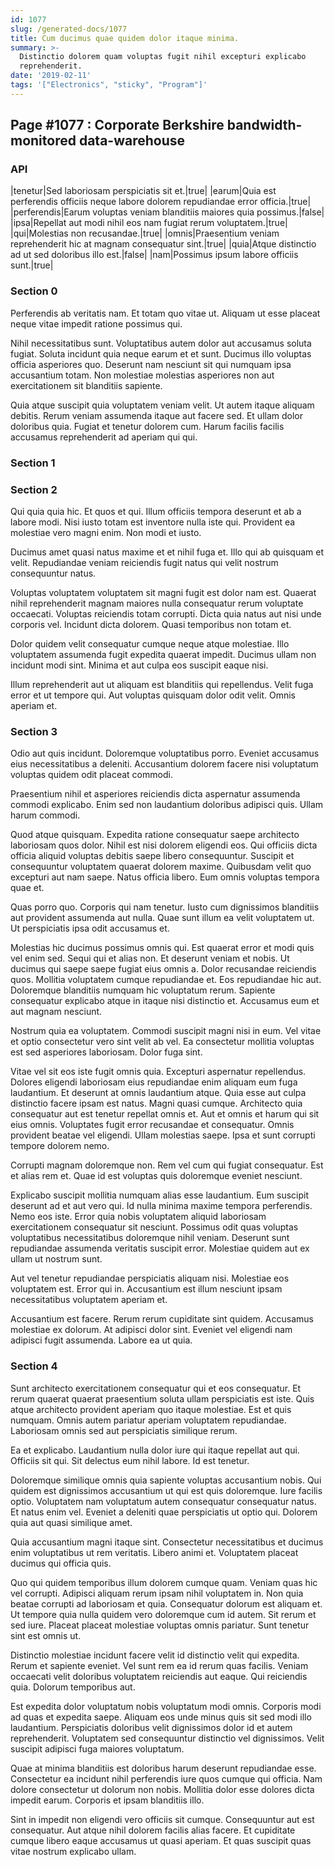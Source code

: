 ```yaml
---
id: 1077
slug: /generated-docs/1077
title: Cum ducimus quae quidem dolor itaque minima.
summary: >-
  Distinctio dolorem quam voluptas fugit nihil excepturi explicabo
  reprehenderit.
date: '2019-02-11'
tags: '["Electronics", "sticky", "Program"]'
---
```


## Page #1077 : Corporate Berkshire bandwidth-monitored data-warehouse
### API

|tenetur|Sed laboriosam perspiciatis sit et.|true|
|earum|Quia est perferendis officiis neque labore dolorem repudiandae error officia.|true|
|perferendis|Earum voluptas veniam blanditiis maiores quia possimus.|false|
|ipsa|Repellat aut modi nihil eos nam fugiat rerum voluptatem.|true|
|qui|Molestias non recusandae.|true|
|omnis|Praesentium veniam reprehenderit hic at magnam consequatur sint.|true|
|quia|Atque distinctio ad ut sed doloribus illo est.|false|
|nam|Possimus ipsum labore officiis sunt.|true|




### Section 0
Perferendis ab veritatis nam. Et totam quo vitae ut. Aliquam ut esse placeat neque vitae impedit ratione possimus qui.
 Nihil necessitatibus sunt. Voluptatibus autem dolor aut accusamus soluta fugiat. Soluta incidunt quia neque earum et et sunt. Ducimus illo voluptas officia asperiores quo. Deserunt nam nesciunt sit qui numquam ipsa accusantium totam. Non molestiae molestias asperiores non aut exercitationem sit blanditiis sapiente.
 Quia atque suscipit quia voluptatem veniam velit. Ut autem itaque aliquam debitis. Rerum veniam assumenda itaque aut facere sed. Et ullam dolor doloribus quia. Fugiat et tenetur dolorem cum. Harum facilis facilis accusamus reprehenderit ad aperiam qui qui.
### Section 1

### Section 2
Qui quia quia hic. Et quos et qui. Illum officiis tempora deserunt et ab a labore modi. Nisi iusto totam est inventore nulla iste qui. Provident ea molestiae vero magni enim. Non modi et iusto.
 Ducimus amet quasi natus maxime et et nihil fuga et. Illo qui ab quisquam et velit. Repudiandae veniam reiciendis fugit natus qui velit nostrum consequuntur natus.
 Voluptas voluptatem voluptatem sit magni fugit est dolor nam est. Quaerat nihil reprehenderit magnam maiores nulla consequatur rerum voluptate occaecati. Voluptas reiciendis totam corrupti.
Dicta quia natus aut nisi unde corporis vel. Incidunt dicta dolorem. Quasi temporibus non totam et.
 Dolor quidem velit consequatur cumque neque atque molestiae. Illo voluptatem assumenda fugit expedita quaerat impedit. Ducimus ullam non incidunt modi sint. Minima et aut culpa eos suscipit eaque nisi.
 Illum reprehenderit aut ut aliquam est blanditiis qui repellendus. Velit fuga error et ut tempore qui. Aut voluptas quisquam dolor odit velit. Omnis aperiam et.
### Section 3
Odio aut quis incidunt. Doloremque voluptatibus porro. Eveniet accusamus eius necessitatibus a deleniti. Accusantium dolorem facere nisi voluptatum voluptas quidem odit placeat commodi.
 Praesentium nihil et asperiores reiciendis dicta aspernatur assumenda commodi explicabo. Enim sed non laudantium doloribus adipisci quis. Ullam harum commodi.
 Quod atque quisquam. Expedita ratione consequatur saepe architecto laboriosam quos dolor. Nihil est nisi dolorem eligendi eos. Qui officiis dicta officia aliquid voluptas debitis saepe libero consequuntur.
Suscipit et consequuntur voluptatem quaerat dolorem maxime. Quibusdam velit quo excepturi aut nam saepe. Natus officia libero. Eum omnis voluptas tempora quae et.
 Quas porro quo. Corporis qui nam tenetur. Iusto cum dignissimos blanditiis aut provident assumenda aut nulla. Quae sunt illum ea velit voluptatem ut. Ut perspiciatis ipsa odit accusamus et.
 Molestias hic ducimus possimus omnis qui. Est quaerat error et modi quis vel enim sed. Sequi qui et alias non. Et deserunt veniam et nobis. Ut ducimus qui saepe saepe fugiat eius omnis a.
Dolor recusandae reiciendis quos. Mollitia voluptatem cumque repudiandae et. Eos repudiandae hic aut. Doloremque blanditiis numquam hic voluptatum rerum. Sapiente consequatur explicabo atque in itaque nisi distinctio et. Accusamus eum et aut magnam nesciunt.
 Nostrum quia ea voluptatem. Commodi suscipit magni nisi in eum. Vel vitae et optio consectetur vero sint velit ab vel. Ea consectetur mollitia voluptas est sed asperiores laboriosam. Dolor fuga sint.
 Vitae vel sit eos iste fugit omnis quia. Excepturi aspernatur repellendus. Dolores eligendi laboriosam eius repudiandae enim aliquam eum fuga laudantium. Et deserunt at omnis laudantium atque. Quia esse aut culpa distinctio facere ipsam est natus. Magni quasi cumque.
Architecto quia consequatur aut est tenetur repellat omnis et. Aut et omnis et harum qui sit eius omnis. Voluptates fugit error recusandae et consequatur. Omnis provident beatae vel eligendi. Ullam molestias saepe. Ipsa et sunt corrupti tempore dolorem nemo.
 Corrupti magnam doloremque non. Rem vel cum qui fugiat consequatur. Est et alias rem et. Quae id est voluptas quis doloremque eveniet nesciunt.
 Explicabo suscipit mollitia numquam alias esse laudantium. Eum suscipit deserunt ad et aut vero qui. Id nulla minima maxime tempora perferendis.
Nemo eos iste. Error quia nobis voluptatem aliquid laboriosam exercitationem consequatur sit nesciunt. Possimus odit quas voluptas voluptatibus necessitatibus doloremque nihil veniam. Deserunt sunt repudiandae assumenda veritatis suscipit error. Molestiae quidem aut ex ullam ut nostrum sunt.
 Aut vel tenetur repudiandae perspiciatis aliquam nisi. Molestiae eos voluptatem est. Error qui in. Accusantium est illum nesciunt ipsam necessitatibus voluptatem aperiam et.
 Accusantium est facere. Rerum rerum cupiditate sint quidem. Accusamus molestiae ex dolorum. At adipisci dolor sint. Eveniet vel eligendi nam adipisci fugit assumenda. Labore ea ut quia.
### Section 4
Sunt architecto exercitationem consequatur qui et eos consequatur. Et rerum quaerat quaerat praesentium soluta ullam perspiciatis est iste. Quis atque architecto provident aperiam quo itaque molestiae. Est et quis numquam. Omnis autem pariatur aperiam voluptatem repudiandae. Laboriosam omnis sed aut perspiciatis similique rerum.
 Ea et explicabo. Laudantium nulla dolor iure qui itaque repellat aut qui. Officiis sit qui. Sit delectus eum nihil labore. Id est tenetur.
 Doloremque similique omnis quia sapiente voluptas accusantium nobis. Qui quidem est dignissimos accusantium ut qui est quis doloremque. Iure facilis optio.
Voluptatem nam voluptatum autem consequatur consequatur natus. Et natus enim vel. Eveniet a deleniti quae perspiciatis ut optio qui. Dolorem quia aut quasi similique amet.
 Quia accusantium magni itaque sint. Consectetur necessitatibus et ducimus enim voluptatibus ut rem veritatis. Libero animi et. Voluptatem placeat ducimus qui officia quis.
 Quo qui quidem temporibus illum dolorem cumque quam. Veniam quas hic vel corrupti. Adipisci aliquam rerum ipsam nihil voluptatem in.
Non quia beatae corrupti ad laboriosam et quia. Consequatur dolorum est aliquam et. Ut tempore quia nulla quidem vero doloremque cum id autem. Sit rerum et sed iure. Placeat placeat molestiae voluptas omnis pariatur. Sunt tenetur sint est omnis ut.
 Distinctio molestiae incidunt facere velit id distinctio velit qui expedita. Rerum et sapiente eveniet. Vel sunt rem ea id rerum quas facilis. Veniam occaecati velit doloribus voluptatem reiciendis aut eaque. Qui reiciendis quia. Dolorum temporibus aut.
 Est expedita dolor voluptatum nobis voluptatum modi omnis. Corporis modi ad quas et expedita saepe. Aliquam eos unde minus quis sit sed modi illo laudantium.
Perspiciatis doloribus velit dignissimos dolor id et autem reprehenderit. Voluptatem sed consequuntur distinctio vel dignissimos. Velit suscipit adipisci fuga maiores voluptatum.
 Quae at minima blanditiis est doloribus harum deserunt repudiandae esse. Consectetur ea incidunt nihil perferendis iure quos cumque qui officia. Nam dolore consectetur ut dolorum non nobis. Mollitia dolor esse dolores dicta impedit earum. Corporis et ipsam blanditiis illo.
 Sint in impedit non eligendi vero officiis sit cumque. Consequuntur aut est consequatur. Aut atque nihil dolorem facilis alias facere. Et cupiditate cumque libero eaque accusamus ut quasi aperiam. Et quas suscipit quas vitae nostrum explicabo ullam.
